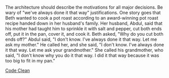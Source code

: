 
The architecture should describe the motivations for all major decisions. Be wary of "we've always done it that way" justifications. One story goes that Beth wanted to cook a pot roast according to an award-winning pot roast recipe handed down in her husband's family. Her husband, Abdul, said that his mother had taught him to sprinkle it with salt and pepper, cut both ends off, put it in the pan, cover it, and cook it. Beth asked, "Why do you cut both ends off?" Abdul said, "I don't know. I've always done it that way. Let me ask my mother." He called her, and she said, "I don't know. I've always done it that way. Let me ask your grandmother." She called his grandmother, who said, "I don't know why you do it that way. I did it that way because it was too big to fit in my pan."

[Code Clean](https://www.amazon.com/Clean-Code-Handbook-Software-Craftsmanship/dp/0132350882)
